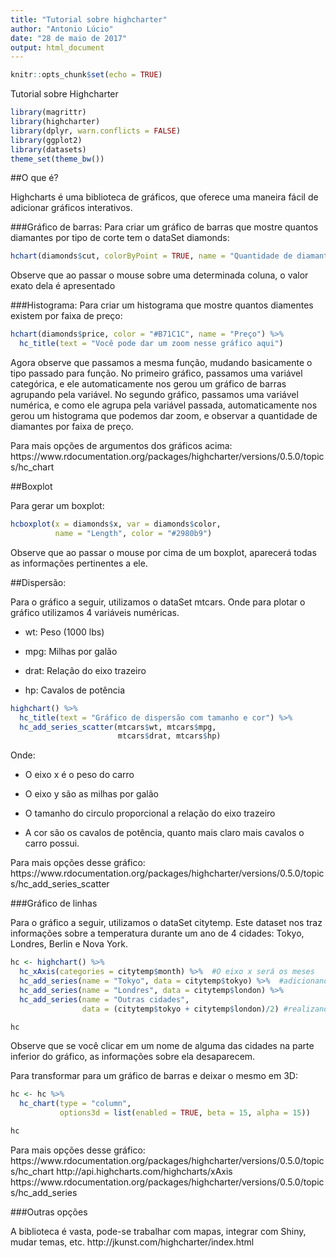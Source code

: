 ```yaml
---
title: "Tutorial sobre highcharter"
author: "Antonio Lúcio"
date: "28 de maio de 2017"
output: html_document
---
```


```r
knitr::opts_chunk$set(echo = TRUE)
```

Tutorial sobre Highcharter

```r
library(magrittr)
library(highcharter)
library(dplyr, warn.conflicts = FALSE)
library(ggplot2)
library(datasets)
theme_set(theme_bw())
```

##O que é?

Highcharts é uma biblioteca de gráficos, que oferece uma maneira fácil de adicionar gráficos interativos. 


###Gráfico de barras:
Para criar um gráfico de barras que mostre quantos diamantes por tipo de corte tem o dataSet diamonds:
```r
hchart(diamonds$cut, colorByPoint = TRUE, name = "Quantidade de diamantes por tipo de corte")
```
Observe que ao passar o mouse sobre uma determinada coluna, o valor exato dela é apresentado

###Histograma:
Para criar um histograma que mostre quantos diamentes existem por faixa de preço:
```r
hchart(diamonds$price, color = "#B71C1C", name = "Preço") %>% 
  hc_title(text = "Você pode dar um zoom nesse gráfico aqui")
```

Agora observe que passamos a mesma função, mudando basicamente o tipo passado para função. No primeiro gráfico, passamos uma variável categórica, e ele automaticamente nos gerou um gráfico de barras agrupando pela variável. No segundo gráfico, passamos uma variável numérica, e como ele agrupa pela variável passada, automaticamente nos gerou um histograma que podemos dar zoom, e observar a quantidade de diamantes por faixa de preço.

Para mais opções de argumentos dos gráficos acima:
https://www.rdocumentation.org/packages/highcharter/versions/0.5.0/topics/hc_chart

##Boxplot

Para gerar um boxplot:
```r
hcboxplot(x = diamonds$x, var = diamonds$color,
          name = "Length", color = "#2980b9") 
```
Observe que ao passar o mouse por cima de um boxplot, aparecerá todas as informações pertinentes a ele.


##Dispersão:

Para o gráfico a seguir, utilizamos o dataSet mtcars. Onde para plotar o gráfico utilizamos 4 variáveis numéricas.

- wt: Peso (1000 lbs)

- mpg: Milhas por galão

- drat: Relação do eixo trazeiro 

- hp: Cavalos de potência

```r
highchart() %>% 
  hc_title(text = "Gráfico de dispersão com tamanho e cor") %>% 
  hc_add_series_scatter(mtcars$wt, mtcars$mpg,
                        mtcars$drat, mtcars$hp)

```

Onde:

- O eixo x é o peso do carro

- O eixo y são as milhas por galão

- O tamanho do circulo proporcional a relação do eixo trazeiro

- A cor são os cavalos de potência, quanto mais claro mais cavalos o carro possui.

Para mais opções desse gráfico: 
https://www.rdocumentation.org/packages/highcharter/versions/0.5.0/topics/hc_add_series_scatter


###Gráfico de linhas

Para o gráfico a seguir, utilizamos o dataSet citytemp. Este dataset nos traz informações sobre a temperatura durante um ano de 4 cidades: Tokyo, Londres, Berlin e Nova York. 

```r
hc <- highchart() %>% 
  hc_xAxis(categories = citytemp$month) %>%  #O eixo x será os meses
  hc_add_series(name = "Tokyo", data = citytemp$tokyo) %>%  #adicionando a linha referente a ToKyo
  hc_add_series(name = "Londres", data = citytemp$london) %>% 
  hc_add_series(name = "Outras cidades", 
                data = (citytemp$tokyo + citytemp$london)/2) #realizando a médias das cidades restantes para plotar em uma única linha

hc
```
Observe que se você clicar em um nome de alguma das cidades na parte inferior do gráfico, as informações sobre ela desaparecem.



Para transformar para um gráfico de barras e deixar o mesmo em 3D:
```r
hc <- hc %>% 
  hc_chart(type = "column",
           options3d = list(enabled = TRUE, beta = 15, alpha = 15))

hc
```

Para mais opções desse gráfico:
https://www.rdocumentation.org/packages/highcharter/versions/0.5.0/topics/hc_chart
http://api.highcharts.com/highcharts/xAxis
https://www.rdocumentation.org/packages/highcharter/versions/0.5.0/topics/hc_add_series


###Outras opções

A biblioteca é vasta, pode-se trabalhar com mapas, integrar com Shiny, mudar temas, etc.
http://jkunst.com/highcharter/index.html







